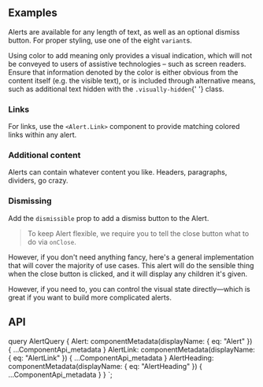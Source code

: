 


<PageHeader
  title="Alerts"
  subTitle="Provide contextual feedback messages for typical user actions with the handful of available and flexible alert messages."
/>

## Examples

Alerts are available for any length of text, as well as an optional
dismiss button. For proper styling, use one of the eight `variant`s.

<ReactPlayground codeText={Basic} />

<Callout title="Conveying meaning to assistive technologies">
  Using color to add meaning only provides a visual indication, which will not
  be conveyed to users of assistive technologies – such as screen readers.
  Ensure that information denoted by the color is either obvious from the
  content itself (e.g. the visible text), or is included through alternative
  means, such as additional text hidden with the <code>.visually-hidden</code>{' '}
  class.
</Callout>

### Links

For links, use the `<Alert.Link>` component to provide matching
colored links within any alert.

<ReactPlayground codeText={Link} />

### Additional content

Alerts can contain whatever content you like. Headers, paragraphs, dividers, go crazy.

<ReactPlayground codeText={AdditionalContent} />

### Dismissing

Add the `dismissible` prop to add a dismiss button to the Alert.

> To keep Alert flexible, we require you to tell the close button what to do via `onClose`.

However, if you don't need anything fancy, here's a general implementation that will cover the majority of use cases. 
This alert will do the sensible thing when the close button is clicked, and it will display any children it's given.

<ReactPlayground codeText={BasicDismissible} />

However, if you need to, you can control the visual state directly—which is great if you
want to build more complicated alerts.

<ReactPlayground codeText={DismissibleControlled} />

## API

<ComponentApi metadata={props.data.Alert} />
<ComponentApi
  metadata={props.data.AlertHeading}
  exportedBy={props.data.Alert}
/>
<ComponentApi metadata={props.data.AlertLink} exportedBy={props.data.Alert} />

  query AlertQuery {
    Alert: componentMetadata(displayName: { eq: "Alert" }) {
      ...ComponentApi_metadata
    }
    AlertLink: componentMetadata(displayName: { eq: "AlertLink" }) {
      ...ComponentApi_metadata
    }
    AlertHeading: componentMetadata(displayName: { eq: "AlertHeading" }) {
      ...ComponentApi_metadata
    }
  }
`;
